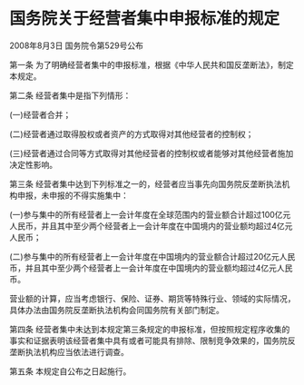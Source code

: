 # 国务院关于经营者集中申报标准的规定

2008年8月3日 国务院令第529号公布

  

第一条 为了明确经营者集中的申报标准，根据《中华人民共和国反垄断法》，制定本规定。

第二条 经营者集中是指下列情形：

(一)经营者合并；

(二)经营者通过取得股权或者资产的方式取得对其他经营者的控制权；

(三)经营者通过合同等方式取得对其他经营者的控制权或者能够对其他经营者施加决定性影响。

第三条 经营者集中达到下列标准之一的，经营者应当事先向国务院反垄断执法机构申报，未申报的不得实施集中：

(一)参与集中的所有经营者上一会计年度在全球范围内的营业额合计超过100亿元人民币，并且其中至少两个经营者上一会计年度在中国境内的营业额均超过4亿元人民币；

(二)参与集中的所有经营者上一会计年度在中国境内的营业额合计超过20亿元人民币，并且其中至少两个经营者上一会计年度在中国境内的营业额均超过4亿元人民币。

营业额的计算，应当考虑银行、保险、证券、期货等特殊行业、领域的实际情况，具体办法由国务院反垄断执法机构会同国务院有关部门制定。

第四条 经营者集中未达到本规定第三条规定的申报标准，但按照规定程序收集的事实和证据表明该经营者集中具有或者可能具有排除、限制竞争效果的，国务院反垄断执法机构应当依法进行调查。

第五条 本规定自公布之日起施行。